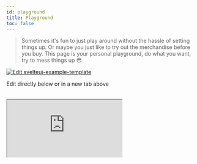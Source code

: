 ```yaml
---
id: playground
title: Playground
toc: false
---
```


> Sometimes it's fun to just play around without the hassle of setting things up. Or maybe you just like to try out the merchandise before you buy. This page is your personal playground, do what you want, try to mess things up :flushed:

[![Edit svelteui-example-template](https://codesandbox.io/static/img/play-codesandbox.svg)](https://codesandbox.io/s/svelteui-example-template-6mpf7j?fontsize=14&hidenavigation=1&module=%2FApp.svelte&theme=dark)

Edit directly below or in a new tab above

<br />

<iframe
	src="https://codesandbox.io/embed/svelteui-example-template-6mpf7j?fontsize=14&hidenavigation=1&module=%2FApp.svelte&theme=dark"
	title="SvelteUI/core: basic"
	sandbox="allow-forms allow-modals allow-popups allow-presentation allow-same-origin allow-scripts"
	style={{
		width: '100%',
		height: '80vh',
		border: '5px solid black',
		borderRadius: 8,
		overflow: 'hidden',
		position: 'static',
		zIndex: 0
	}}
></iframe>
